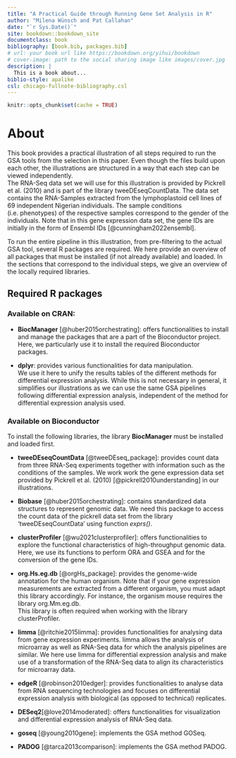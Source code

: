 ```yaml
--- 
title: "A Practical Guide through Running Gene Set Analysis in R"
author: "Milena Wünsch and Pat Callahan"
date: "`r Sys.Date()`"
site: bookdown::bookdown_site
documentclass: book
bibliography: [book.bib, packages.bib]
# url: your book url like https://bookdown.org/yihui/bookdown
# cover-image: path to the social sharing image like images/cover.jpg
description: |
  This is a book about...
biblio-style: apalike
csl: chicago-fullnote-bibliography.csl
---
```


```r
knitr::opts_chunk$set(cache = TRUE)
```

# About {-}

This book provides a practical illustration of all steps required to run the GSA tools from the selection in this paper. Even though the files build upon each other, the illustrations are structured in a way that each step can be viewed independently. \
The RNA-Seq data set we will use for this illustration is provided by Pickrell et al. (2010) and is part of the library tweeDEseqCountData. The data set contains the RNA-Samples extracted from the lymphoplastoid cell lines of 69 independent Nigerian individuals. The sample conditions (i.e. phenotypes) of the respective samples correspond to the gender of the individuals. Note that in this gene expression data set, the gene IDs are initially in the form of Ensembl IDs [@cunningham2022ensembl].


To run the entire pipeline in this illustration, from pre-filtering to the actual GSA tool, several R packages are required. We here provide an overview of all packages that must be installed (if not already available) and loaded. In the sections that correspond to the individual steps, we give an overview of the locally required libraries. 

## Required R packages

### Available on CRAN: 

- **BiocManager** [@huber2015orchestrating]: offers functionalities to install and manage the packages that are a part of the Bioconductor project. Here, we particularly use it to install the required Bioconductor packages.

- **dplyr**: provides various functionalities for data manipulation. \
We use it here to unify the results tables of the different methods for differential expression analysis. While this is not necessary in general, it simplifies our illustrations as we can use the same GSA pipelines following differential expression analysis, independent of the method for differential expression analysis used.


### Available on Bioconductor 

To install the following libraries, the library **BiocManager** must be installed and loaded first.  

- **tweeDEseqCountData** [@tweeDEseq_package]: provides count data from three RNA-Seq experiments together with information such as the conditions of the samples. We work work the gene expression data set provided by Pickrell et al. (2010) [@pickrell2010understanding] in our illustrations. 

- **Biobase** [@huber2015orchestrating]: contains standardized data structures to represent genomic data. We need this package to access the count data of the pickrell data set from the library 'tweeDEseqCountData' using function *exprs()*.

 - **clusterProfiler** [@wu2021clusterprofiler]: offers functionalities to explore the functional characteristics of high-throughput genomic data. Here, we use its functions to perform ORA and GSEA and for the conversion of the gene IDs. 

- **org.Hs.eg.db** [@orgHs_package]: provides the genome-wide annotation for the human organism. Note that if your gene expression measurements are extracted from a different organism, you must adapt this library accordingly. For instance, the organism mouse requires the library org.Mm.eg.db. \
This library is often required when working with the library clusterProfiler. 

- **limma** [@ritchie2015limma]: provides functionalities for analysing data from gene expression experiments. limma allows the analysis of microarray as well as RNA-Seq data for which the analysis pipelines are similar. We here use limma for differential expression analysis and make use of a transformation of the RNA-Seq data to align its characteristics for microarray data. 

- **edgeR** [@robinson2010edger]: provides functionalities to analyse data from RNA sequencing technologies and focuses on differential expression analysis with biological (as opposed to technical) replicates. 

- **DESeq2**[@love2014moderated]: offers functionalities for visualization and differential expression analysis of RNA-Seq data.  

- **goseq** [@young2010gene]: implements the GSA method GOSeq.

- **PADOG** [@tarca2013comparison]: implements the GSA method PADOG.



